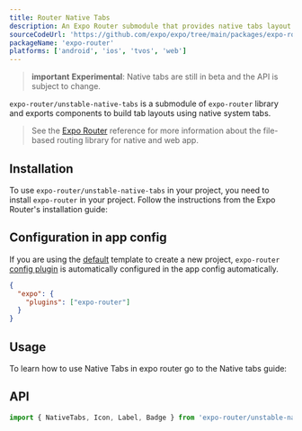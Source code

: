 ```yaml
---
title: Router Native Tabs
description: An Expo Router submodule that provides native tabs layout.
sourceCodeUrl: 'https://github.com/expo/expo/tree/main/packages/expo-router'
packageName: 'expo-router'
platforms: ['android', 'ios', 'tvos', 'web']
---
```




> **important** **Experimental**: Native tabs are still in beta and the API is subject to change.

`expo-router/unstable-native-tabs` is a submodule of `expo-router` library and exports components to build tab layouts using native system tabs.

> See the [Expo Router](./router) reference for more information about the file-based routing library for native and web app.

## Installation

To use `expo-router/unstable-native-tabs` in your project, you need to install `expo-router` in your project. Follow the instructions from the Expo Router's installation guide:

<BoxLink
  title="Install Expo Router"
  description="Learn how to install Expo Router in your project."
  href="/router/installation/"
  Icon={BookOpen02Icon}
/>

## Configuration in app config

If you are using the [default](/more/create-expo/#--template) template to create a new project, `expo-router` [config plugin](/config-plugins/introduction/) is automatically configured in the app config automatically.

<ConfigPluginExample>

```json app.json
{
  "expo": {
    "plugins": ["expo-router"]
  }
}
```

</ConfigPluginExample>

## Usage

To learn how to use Native Tabs in expo router go to the Native tabs guide:

<BoxLink
  title="Native Tabs"
  Icon={BookOpen02Icon}
  href="/router/advanced/native-tabs/"
  description="Learn how to use Native Tabs in your Expo Router app."
/>

## API

```js
import { NativeTabs, Icon, Label, Badge } from 'expo-router/unstable-native-tabs';
```

<APISection packageName="expo-router-native-tabs" apiName="Native Tabs" />
